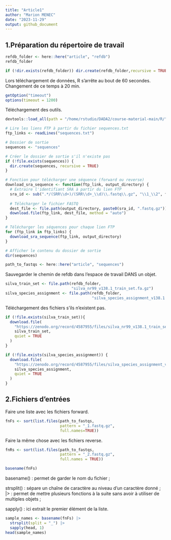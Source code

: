 ```yaml
---
title: "Article1"
author: "Marion MENEC"
date: "2023-11-29"
output: github_document
---
```


## 1.Préparation du répertoire de travail


```r
refdb_folder <- here::here("article", "refdb")
refdb_folder
```

```r
if (!dir.exists(refdb_folder)) dir.create(refdb_folder,recursive = TRUE)
```

Lors téléchargement de données, R s'arrête au bout de 60 secondes. Changement de ce temps à 20 min.
```r
getOption("timeout")
options(timeout = 1200)
```

Téléchargement des outils.
```r
devtools::load_all(path = "/home/rstudio/DADA2/course-material-main/R/")
```
```r
# Lire les liens FTP à partir du fichier sequences.txt
ftp_links <- readLines("sequences.txt")

# Dossier de sortie
sequences <- "sequences"

# Créer le dossier de sortie s'il n'existe pas
if (!file.exists(sequences)) {
  dir.create(sequences, recursive = TRUE)
}

# Fonction pour télécharger une séquence (forward ou reverse)
download_sra_sequence <- function(ftp_link, output_directory) {
  # Extraire l'identifiant SRA à partir du lien FTP
  sra_id <- sub(".*/(SRR\\d+)/(SRR\\d+_\\d)\\.fastq\\.gz", "\\1_\\2", ftp_link)
  
  # Télécharger le fichier FASTQ
  dest_file <- file.path(output_directory, paste0(sra_id, ".fastq.gz"))
  download.file(ftp_link, dest_file, method = "auto")
}

# Télécharger les séquences pour chaque lien FTP
for (ftp_link in ftp_links) {
  download_sra_sequence(ftp_link, output_directory)
}

# Afficher le contenu du dossier de sortie
dir(sequences)


```


```r
path_to_fastqs <- here::here("article", "sequences")
```

Sauvegarder le chemin de refdb dans l'espace de travail DANS un objet.
```r
silva_train_set <- file.path(refdb_folder, 
                             "silva_nr99_v138.1_train_set.fa.gz")
silva_species_assignment <- file.path(refdb_folder, 
                                      "silva_species_assignment_v138.1.fa.gz")
```

Téléchargement des fichiers s'ils n'existent pas.
```r
if (!file.exists(silva_train_set)){
  download.file(
    "https://zenodo.org/record/4587955/files/silva_nr99_v138.1_train_set.fa.gz",
    silva_train_set,
    quiet = TRUE
  )
}

if (!file.exists(silva_species_assignment)) {
  download.file(
    "https://zenodo.org/record/4587955/files/silva_species_assignment_v138.1.fa.gz",
    silva_species_assignment,
    quiet = TRUE
  )
}

```


## 2.Fichiers d'entrées


Faire une liste avec les fichiers forward. 
```r
fnFs <- sort(list.files(path_to_fastqs,
                        pattern = "_1.fastq.gz",
                        full.names=TRUE))
```


Faire la même chose avec les fichiers reverse.
```r
fnRs <- sort(list.files(path_to_fastqs,
                        pattern = "_2.fastq.gz",
                        full.names = TRUE))
```

```r
basename(fnFs)
```


basename() : permet de garder le nom du fichier ;

strsplit() : sépare un chaîne de caractère au niveau d'un caractère donné ; 
|> : permet de mettre plusieurs fonctions à la suite sans avoir à utiliser de multiples objets ;

sapply() : ici extrait le premier élément de la liste.
```r
sample_names <- basename(fnFs) |>
  strsplit(split = "_") |>
  sapply(head, 1)
head(sample_names)
```


```r

```



